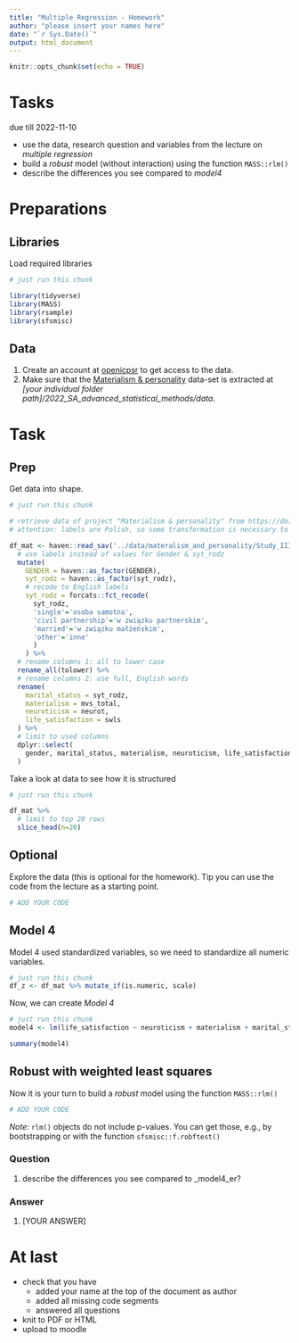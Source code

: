 ```yaml
---
title: "Multiple Regression - Homework"
author: "please insert your names here"
date: "`r Sys.Date()`"
output: html_document
---
```


```r
knitr::opts_chunk$set(echo = TRUE)
```

# Tasks

due till 2022-11-10

* use the data, research question and variables from the lecture on _multiple regression_
* build a _robust_ model (without interaction) using the function `MASS::rlm()`
* describe the differences you see compared to _model4_

# Preparations

## Libraries

Load required libraries

```r
# just run this chunk

library(tidyverse)
library(MASS)
library(rsample)
library(sfsmisc)
```


## Data

1. Create an account at [openicpsr](https://www.openicpsr.org/) to get access to the data.
2. Make sure that the [Materialism & personality](https://doi.org/10.3886/E101900V1) data-set is extracted at _[your individual folder path]/2022_SA_advanced_statistical_methods/data_.


# Task

## Prep

Get data into shape.

```r
# just run this chunk

# retrieve data of project "Materialism & personality" from https://doi.org/10.3886/E101900V1
# attention: labels are Polish, so some transformation is necessary to facilitate work

df_mat <- haven::read_sav('../data/materalism_and_personality/Study_III.sav') %>%
  # use labels instead of values for Gender & syt_rodz
  mutate(
    GENDER = haven::as_factor(GENDER),
    syt_rodz = haven::as_factor(syt_rodz),
    # recode to English labels
    syt_rodz = forcats::fct_recode(
      syt_rodz,
      'single'='osoba samotna',
      'civil partnership'='w związku partnerskim',
      'married'='w związku małżeńskim',
      'other'='inne'
      )
    ) %>%
  # rename columns 1: all to lower case
  rename_all(tolower) %>%
  # rename columns 2: use full, English words
  rename(
    marital_status = syt_rodz,
    materialism = mvs_total,
    neuroticism = neurot,
    life_satisfaction = swls
  ) %>%
  # limit to used columns
  dplyr::select(
    gender, marital_status, materialism, neuroticism, life_satisfaction
  )
```

Take a look at data to see how it is structured

```r
# just run this chunk

df_mat %>%
  # limit to top 20 rows
  slice_head(n=20)
```

## Optional

Explore the data (this is optional for the homework). Tip you can use the code from the lecture as a starting point.

```r
# ADD YOUR CODE


```

## Model 4

Model 4 used standardized variables, so we need to standardize all numeric variables.


```r
# just run this chunk
df_z <- df_mat %>% mutate_if(is.numeric, scale)
```

Now, we can create _Model 4_

```r
# just run this chunk
model4 <- lm(life_satisfaction ~ neuroticism + materialism + marital_status, data = df_z)

summary(model4)
```

## Robust with weighted least squares

Now it is your turn to build a _robust_ model using the function `MASS::rlm()`

```r
# ADD YOUR CODE

```


_Note_: `rlm()` objects do not include p-values. You can get those, e.g., by bootstrapping or with the function `sfsmisc::f.robftest()` 


### Question

1. describe the differences you see compared to _model4_er?


### Answer

1. [YOUR ANSWER]



# At last

* check that you have
  * added your name at the top of the document as author
  * added all missing code segments
  * answered all questions
* knit to PDF or HTML
* upload to moodle